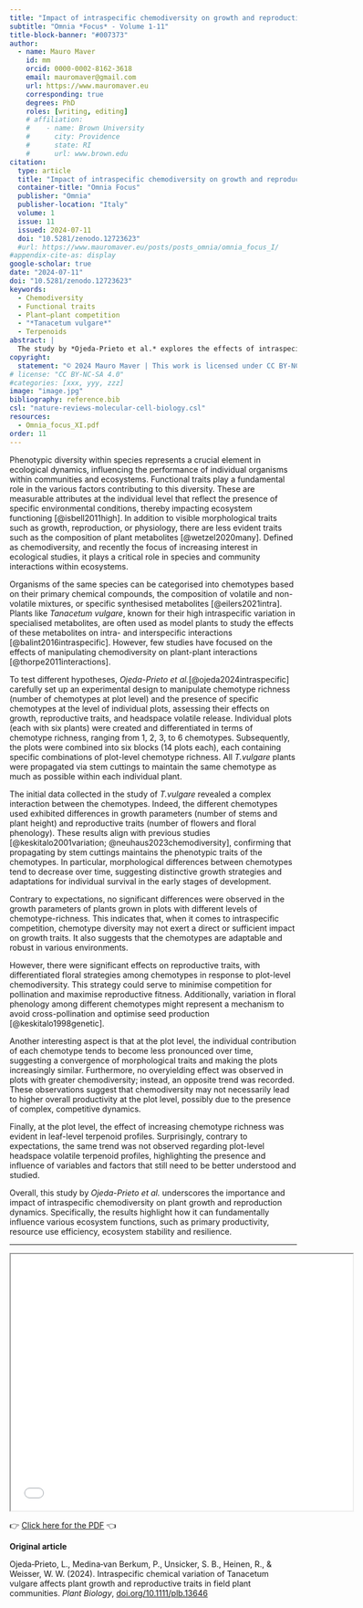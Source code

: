 ```yaml
---
title: "Impact of intraspecific chemodiversity on growth and reproduction in *Tanacetum vulgare*"
subtitle: "Omnia *Focus* - Volume 1-11"
title-block-banner: "#007373"
author:
  - name: Mauro Maver
    id: mm
    orcid: 0000-0002-8162-3618
    email: mauromaver@gmail.com
    url: https://www.mauromaver.eu
    corresponding: true
    degrees: PhD
    roles: [writing, editing]
    # affiliation: 
    #    - name: Brown University
    #      city: Providence
    #      state: RI
    #      url: www.brown.edu
citation:
  type: article
  title: "Impact of intraspecific chemodiversity on growth and reproduction in Tanacetum vulgare"
  container-title: "Omnia Focus"
  publisher: "Omnia"
  publisher-location: "Italy"
  volume: 1
  issue: 11
  issued: 2024-07-11
  doi: "10.5281/zenodo.12723623"
  #url: https://www.mauromaver.eu/posts/posts_omnia/omnia_focus_I/
#appendix-cite-as: display
google-scholar: true
date: "2024-07-11"
doi: "10.5281/zenodo.12723623"
keywords:
  - Chemodiversity
  - Functional traits
  - Plant–plant competition
  - "*Tanacetum vulgare*"
  - Terpenoids
abstract: |
  The study by *Ojeda-Prieto et al.* explores the effects of intraspecific chemodiversity on the growth and reproductive traits of *Tanacetum vulgare*, revealing complex interactions and adaptations among chemotypes that influence ecosystem functions such as productivity and stability. Despite no significant impact on growth, the research highlights differentiated floral strategies and converging morphological traits over time, emphasising the ecological importance of chemodiversity.
copyright:
  statement: "© 2024 Mauro Maver | This work is licensed under CC BY-NC-SA 4.0"
# license: "CC BY-NC-SA 4.0"
#categories: [xxx, yyy, zzz]
image: "image.jpg"
bibliography: reference.bib
csl: "nature-reviews-molecular-cell-biology.csl"
resources: 
  - Omnia_focus_XI.pdf
order: 11
---
```


::: drop-cap
Phenotypic diversity within species represents a crucial element in ecological dynamics, influencing the performance of individual organisms within communities and ecosystems. Functional traits play a fundamental role in the various factors contributing to this diversity. These are measurable attributes at the individual level that reflect the presence of specific environmental conditions, thereby impacting ecosystem functioning [@isbell2011high]. In addition to visible morphological traits such as growth, reproduction, or physiology, there are less evident traits such as the composition of plant metabolites [@wetzel2020many]. Defined as chemodiversity, and recently the focus of increasing interest in ecological studies, it plays a critical role in species and community interactions within ecosystems.
:::

Organisms of the same species can be categorised into chemotypes based on their primary chemical compounds, the composition of volatile and non-volatile mixtures, or specific synthesised metabolites [@eilers2021intra]. Plants like *Tanacetum vulgare*, known for their high intraspecific variation in specialised metabolites, are often used as model plants to study the effects of these metabolites on intra- and interspecific interactions [@balint2016intraspecific]. However, few studies have focused on the effects of manipulating chemodiversity on plant-plant interactions [@thorpe2011interactions].

To test different hypotheses, *Ojeda-Prieto et al.*[@ojeda2024intraspecific] carefully set up an experimental design to manipulate chemotype richness (number of chemotypes at plot level) and the presence of specific chemotypes at the level of individual plots, assessing their effects on growth, reproductive traits, and headspace volatile release. Individual plots (each with six plants) were created and differentiated in terms of chemotype richness, ranging from 1, 2, 3, to 6 chemotypes. Subsequently, the plots were combined into six blocks (14 plots each), each containing specific combinations of plot-level chemotype richness. All *T.vulgare* plants were propagated via stem cuttings to maintain the same chemotype as much as possible within each individual plant.

The initial data collected in the study of *T.vulgare* revealed a complex interaction between the chemotypes. Indeed, the different chemotypes used exhibited differences in growth parameters (number of stems and plant height) and reproductive traits (number of flowers and floral phenology). These results align with previous studies [@keskitalo2001variation; @neuhaus2023chemodiversity], confirming that propagating by stem cuttings maintains the phenotypic traits of the chemotypes. In particular, morphological differences between chemotypes tend to decrease over time, suggesting distinctive growth strategies and adaptations for individual survival in the early stages of development.

Contrary to expectations, no significant differences were observed in the growth parameters of plants grown in plots with different levels of chemotype-richness. This indicates that, when it comes to intraspecific competition, chemotype diversity may not exert a direct or sufficient impact on growth traits. It also suggests that the chemotypes are adaptable and robust in various environments.

However, there were significant effects on reproductive traits, with differentiated floral strategies among chemotypes in response to plot-level chemodiversity. This strategy could serve to minimise competition for pollination and maximise reproductive fitness. Additionally, variation in floral phenology among different chemotypes might represent a mechanism to avoid cross-pollination and optimise seed production [@keskitalo1998genetic].

Another interesting aspect is that at the plot level, the individual contribution of each chemotype tends to become less pronounced over time, suggesting a convergence of morphological traits and making the plots increasingly similar. Furthermore, no overyielding effect was observed in plots with greater chemodiversity; instead, an opposite trend was recorded. These observations suggest that chemodiversity may not necessarily lead to higher overall productivity at the plot level, possibly due to the presence of complex, competitive dynamics.

Finally, at the plot level, the effect of increasing chemotype richness was evident in leaf-level terpenoid profiles. Surprisingly, contrary to expectations, the same trend was not observed regarding plot-level headspace volatile terpenoid profiles, highlighting the presence and influence of variables and factors that still need to be better understood and studied.

Overall, this study by *Ojeda-Prieto et al.* underscores the importance and impact of intraspecific chemodiversity on plant growth and reproduction dynamics. Specifically, the results highlight how it can fundamentally influence various ecosystem functions, such as primary productivity, resource use efficiency, ecosystem stability and resilience.

------------------------------------------------------------------------

::: {style="text-align: center"}
<iframe width="600" height="450" src="Omnia_focus_XI.pdf">

</iframe>
:::

::: PDF
👉 [Click here for the PDF](Omnia_focus_XI.pdf "Here you can download the PDF version") 👈
:::

::: {.callout-note appearance="minimal"}
**Original article**

Ojeda‐Prieto, L., Medina‐van Berkum, P., Unsicker, S. B., Heinen, R., & Weisser, W. W. (2024). Intraspecific chemical variation of Tanacetum vulgare affects plant growth and reproductive traits in field plant communities. *Plant Biology*, [doi.org/10.1111/plb.13646](https://doi.org/10.1111/plb.13646)
:::
